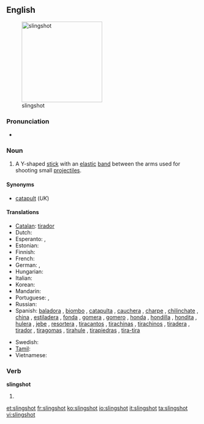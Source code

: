 ==English==
[[File:Slingshot (weapon).jpg|thumb|right|210px|slingshot]]

===Pronunciation===
* {{a|RP}} {{IPA|/ˈslɪŋʃɒt/}}

===Noun===
{{en-noun}}

# A Y-shaped [[stick]] with an [[elastic]] [[band]] between the arms used for shooting small [[projectile]]s.

====Synonyms====
* [[catapult]] (''UK'')

====Translations====
{{trans-top|Y-shaped stick}}
* [[Catalan]]: [[tirador]] {{m}}
* Dutch: {{t-|nl|katapult|m}}
* Esperanto: {{t|eo|ĵetpafilo|xs=Esperanto}}, {{t|eo|ŝtonĵetileto|xs=Esperanto}}
* Estonian: {{t|et|ragulka}}
* Finnish: {{t+|fi|ritsa}}
* French: {{t+|fr|fronde|f}}
* German: {{t-|de|Schleuder|f}}, {{t+|de|Zwille|f}}
* Hungarian: {{t-|hu|csúzli}}
* Italian: {{t-|it|fionda|f}}
* Korean: {{t|ko|새총|tr=saechong|sc=Hang}}
* Mandarin: {{tø|cmn|彈弓|tr=dàngōng}}
* Portuguese: {{t|pt|estilingue}}, {{t|pt|baladeira}}
* Russian: {{t+|ru|рогатка|f|tr=rogátka}}
* Spanish: [[baladora]] {{f}} {{italbrac|Peruvian Amazonia}}, [[biombo]] {{m}} {{italbrac|Panama}}, [[catapulta]] {{f}}  {{italbrac|Costa Rica}}, [[cauchera]] {{f}} {{italbrac|Colombia}}, [[charpe]] {{m}} {{italbrac|Southwestern Mexico}}, [[chilinchate]] {{m}} {{italbrac|Honduras}}, [[china]] {{f}} {{italbrac|Venezuela}}, [[estiladera]] {{f}} {{italbrac|Spain's Canary Islands}}, [[fonda]] {{f}} {{italbrac|Central and Western Venezuela}}, [[gomera]] {{f}} {{italbrac|Argentina}}, [[gomero]] {{m}} {{italbrac|Northwestern and Southern Central Spain}}, [[honda]] {{f}} {{italbrac|Bolivia|Colombian Atlantic Coast|Chile|Guatemala|Northwestern Argentina|Northwestern Venezuela|Peru|Uruguay}}, [[hondilla]] {{f}} {{italbrac|El Salvador|Honduras}}, [[hondita]] {{f}} {{italbrac|Paraguay}}, [[hulera]] {{f}} {{italbrac|Nicaragua}}, [[jebe]] {{m}} {{italbrac|Peru}}, [[resortera]] {{f}} {{italbrac|Costa Rica|Ecuador|Mexican standard usage}}, [[tiracantos]] {{m}} {{italbrac|Western Central Spain}}, [[tirachinas]] {{m}} {{italbrac|Spain standard usage}}, [[tirachinos]] {{m}} {{italbrac|Southwestern Spain}}, [[tiradera]] {{f}} {{italbrac|Spain's Canary Islands}}, [[tirador]] {{m}} {{italbrac|Northwestern Mexico|Southern Central and Northeastern Spain}}, [[tiragomas]] {{m}} {{italbrac|Northern Central Spain|specifically Cantabria, Basque Country, Soria, La Rioja and Aragon}}, [[tirahule]] {{m}} {{italbrac|Southeastern Mexico}},  [[tirapiedras]] {{m}} {{italbrac|Cuba|Dominican Republic}}, [[tira-tira]] {{m}} {{italbrac|Northwestern Venezuela, specifically Falcon State}}
{{trans-mid}}
* Swedish: {{t-|sv|slangbella|c}}
* [[Tamil]]: {{t|ta|சுண்டுவில்|xs=Tamil}}
* Vietnamese: {{t|vi|súng cao su|xs=Vietnamese}}
{{trans-bottom}}

===Verb===
'''slingshot'''

# {{simple past of|slingshoot}}

[[et:slingshot]]
[[fr:slingshot]]
[[ko:slingshot]]
[[io:slingshot]]
[[it:slingshot]]
[[ta:slingshot]]
[[vi:slingshot]]